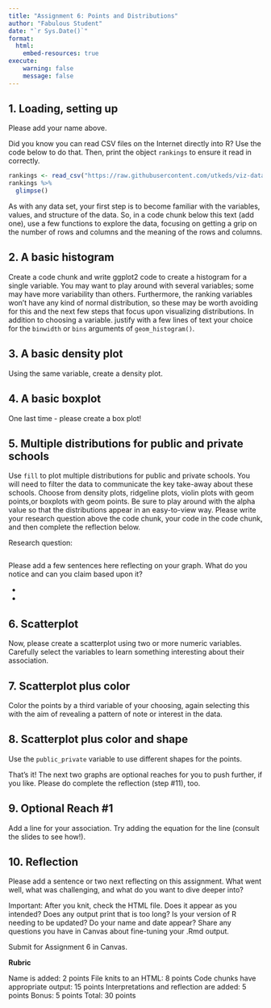 ```yaml
---
title: "Assignment 6: Points and Distributions"
author: "Fabulous Student"
date: "`r Sys.Date()`"
format:
  html:
    embed-resources: true
execute:
    warning: false
    message: false
---
```


## 1. Loading, setting up

Please add your name above. 

Did you know you can read CSV files on the Internet directly into R? Use the code below to do that. Then, print the object `rankings` to ensure it read in correctly.

```r
rankings <- read_csv("https://raw.githubusercontent.com/utkeds/viz-data-using-r/master/us-news-rankings-2020-processed.csv")
rankings %>% 
  glimpse()
```
As with any data set, your first step is to become familiar with the variables, values, and structure of the data. So, in a code chunk below this text (add one), use a few functions to explore the data, focusing on getting a grip on the number of rows and columns and the meaning of the rows and columns. 

## 2. A basic histogram

Create a code chunk and write ggplot2 code to create a histogram for a single variable. You may want to play around with several variables; some may have more variability than others. Furthermore, the ranking variables won't have any kind of normal distribution, so these may be worth avoiding for this and the next few steps that focus upon visualizing distributions. In addition to choosing a variable. justify with a few lines of text your choice for the `binwidth` or `bins` arguments of `geom_histogram()`. 

## 3. A basic density plot

Using the same variable, create a density plot. 

## 4. A basic boxplot

One last time - please create a box plot!

## 5. Multiple distributions for public and private schools

Use `fill` to plot multiple distributions for public and private schools. You will need to filter the data to communicate the key take-away about these schools. Choose from density plots, ridgeline plots, violin plots with geom points,or boxplots with geom points. Be sure to play around with the alpha value so that the distributions appear in an easy-to-view way. Please write your research question above the code chunk, your code in the code chunk, and then complete the reflection below.

Research question:

```r


```

Please add a few sentences here reflecting on your graph. What do you notice and can you claim based upon it?

- 
- 

## 6. Scatterplot

Now, please create a scatterplot using two or more numeric variables. Carefully select the variables to learn something interesting about their association.

## 7. Scatterplot plus color

Color the points by a third variable of your choosing, again selecting this with the aim of revealing a pattern of note or interest in the data.

## 8. Scatterplot plus color and shape

Use the `public_private` variable to use different shapes for the points.

That's it! The next two graphs are optional reaches for you to push further, if you like. Please do complete the reflection (step #11), too.

## 9. Optional Reach #1

Add a line for your association. Try adding the equation for the line (consult the slides to see how!).

## 10. Reflection

Please add a sentence or two next reflecting on this assignment. What went well, what was challenging, and what do you want to dive deeper into?

Important: After you knit, check the HTML file. Does it appear as you intended? Does any output print that is too long? Is your version of R needing to be updated? Do your name and date appear? Share any questions you have in Canvas about fine-tuning your .Rmd output.

Submit for Assignment 6 in Canvas. 

**Rubric**

Name is added: 2 points
File knits to an HTML: 8 points
Code chunks have appropriate output: 15 points
Interpretations and reflection are added: 5 points
Bonus: 5 points
Total: 30 points